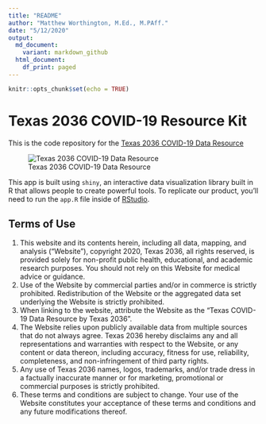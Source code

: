 ```yaml
---
title: "README"
author: "Matthew Worthington, M.Ed., M.PAff."
date: "5/12/2020"
output:
  md_document:
    variant: markdown_github
  html_document:
    df_print: paged
---
```


```r
knitr::opts_chunk$set(echo = TRUE)
```

# Texas 2036 COVID-19 Resource Kit

This is the code repository for the [Texas 2036 COVID-19 Data Resource](https://texas2036.shinyapps.io/covid_tracker/)

![Texas 2036 COVID-19 Data Resource](https://texas-2036.github.io/covid-pages/images/trends_cover.png)

This app is built using `shiny`, an interactive data visualization library built in R that allows people to create powerful tools. To replicate our  product, you'll need to run the `app.R` file inside of [RStudio](https://rstudio.com).

## Terms of Use

1.	This website and its contents herein, including all data, mapping, and analysis (“Website”), copyright 2020, Texas 2036, all rights reserved, is provided solely for non-profit public health, educational, and academic research purposes. You should not rely on this Website for medical advice or guidance.
2.	Use of the Website by commercial parties and/or in commerce is strictly prohibited. Redistribution of the Website or the aggregated data set underlying the Website is strictly prohibited.
3.	When linking to the website, attribute the Website as the “Texas COVID-19 Data Resource by Texas 2036”.
4.	The Website relies upon publicly available data from multiple sources that do not always agree. Texas 2036 hereby disclaims any and all representations and warranties with respect to the Website, or any content or data thereon, including accuracy, fitness for use, reliability, completeness, and non-infringement of third party rights.
5.	Any use of Texas 2036 names, logos, trademarks, and/or trade dress in a factually inaccurate manner or for marketing, promotional or commercial purposes is strictly prohibited.
6.	These terms and conditions are subject to change. Your use of the Website constitutes your acceptance of these terms and conditions and any future modifications thereof.


